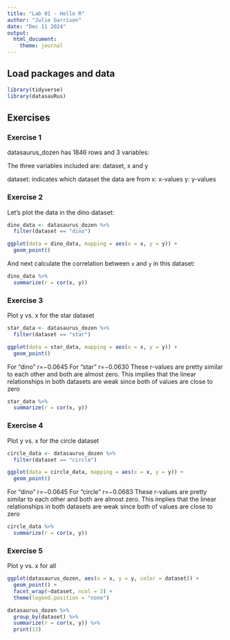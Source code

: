 ```yaml
---
title: "Lab 01 - Hello R"
author: "Julie Garrison"
date: "Dec 11 2024"
output: 
  html_document: 
    theme: journal
---
```


## Load packages and data

```r
library(tidyverse) 
library(datasauRus)
```

## Exercises

### Exercise 1

datasaurus_dozen has 1846 rows and 3 variables:

The three variables included are: dataset, x and y

dataset: indicates which dataset the data are from
x: x-values
y: y-values

  
### Exercise 2

Let's plot the data in the dino dataset:


```r
dino_data <- datasaurus_dozen %>%
  filter(dataset == "dino")

ggplot(data = dino_data, mapping = aes(x = x, y = y)) +
  geom_point()
```

And next calculate the correlation between `x` and `y` in this dataset:

```r
dino_data %>%
  summarize(r = cor(x, y))
```

### Exercise 3


Plot y vs. x for the star dataset

```r
star_data <- datasaurus_dozen %>%
  filter(dataset == "star")

ggplot(data = star_data, mapping = aes(x = x, y = y)) +
  geom_point()
```

For "dino" 
r=−0.0645
For "star" 
r=−0.0630
These r-values are pretty similar to each other and both are almost zero. This implies that the linear relationships in both datasets are weak since both of values are close to zero

```r
star_data %>%
  summarize(r = cor(x, y))
```

### Exercise 4
Plot y vs. x for the circle dataset


```r
circle_data <- datasaurus_dozen %>%
  filter(dataset == "circle")

ggplot(data = circle_data, mapping = aes(x = x, y = y)) +
  geom_point()
```

For "dino" 
r=−0.0645
For "circle" 
r=−0.0683
These r-values are pretty similar to each other and both are almost zero. This implies that the linear relationships in both datasets are weak since both of values are close to zero

```r
circle_data %>%
  summarize(r = cor(x, y))
```

### Exercise 5

Plot y vs. x for all


```r
ggplot(datasaurus_dozen, aes(x = x, y = y, color = dataset)) +
  geom_point() +
  facet_wrap(~dataset, ncol = 3) +
  theme(legend.position = "none")
```

```r
datasaurus_dozen %>%
  group_by(dataset) %>%
  summarize(r = cor(x, y)) %>%
  print(13)
```

